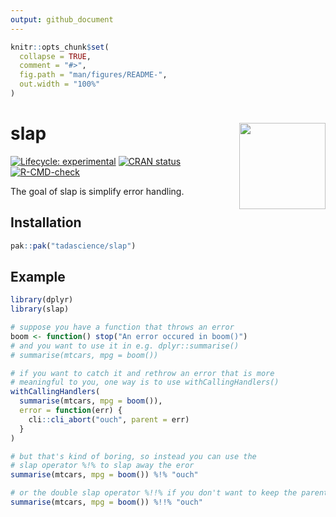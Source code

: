 ```yaml
---
output: github_document
---
```


<!-- README.md is generated from README.Rmd. Please edit that file -->

```r
knitr::opts_chunk$set(
  collapse = TRUE,
  comment = "#>",
  fig.path = "man/figures/README-",
  out.width = "100%"
)
```

# slap <a href="https://slap.tada.science"><img src="man/figures/logo.png" align="right" height="138" /></a>

<!-- badges: start -->
[![Lifecycle: experimental](https://img.shields.io/badge/lifecycle-experimental-orange.svg)](https://lifecycle.r-lib.org/articles/stages.html#experimental)
[![CRAN status](https://www.r-pkg.org/badges/version/slap)](https://CRAN.R-project.org/package=slap)
[![R-CMD-check](https://github.com/tadascience/slap/actions/workflows/R-CMD-check.yaml/badge.svg)](https://github.com/tadascience/slap/actions/workflows/R-CMD-check.yaml)
<!-- badges: end -->

The goal of slap is simplify error handling. 

## Installation

``` r
pak::pak("tadascience/slap")
```

## Example

```r
library(dplyr)
library(slap)

# suppose you have a function that throws an error
boom <- function() stop("An error occured in boom()")
# and you want to use it in e.g. dplyr::summarise()
# summarise(mtcars, mpg = boom())

# if you want to catch it and rethrow an error that is more
# meaningful to you, one way is to use withCallingHandlers()
withCallingHandlers(
  summarise(mtcars, mpg = boom()), 
  error = function(err) {
    cli::cli_abort("ouch", parent = err)
  }
)

# but that's kind of boring, so instead you can use the 
# slap operator %!% to slap away the eror
summarise(mtcars, mpg = boom()) %!% "ouch"

# or the double slap operator %!!% if you don't want to keep the parent error
summarise(mtcars, mpg = boom()) %!!% "ouch" 
```
